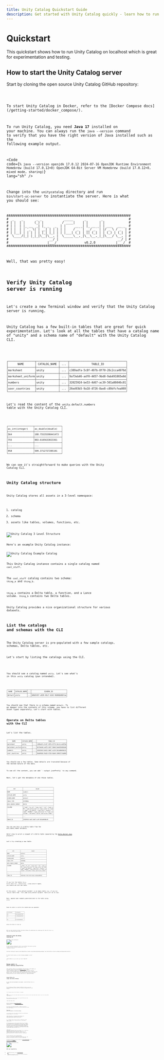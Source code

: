 ```yaml
---
title: Unity Catalog Quickstart Guide
description: Get started with Unity Catalog quickly - learn how to run the server locally, interact with the CLI, manage Delta tables, and integrate with MLflow for model management.
---
```



# Quickstart

This quickstart shows how to run Unity Catalog on localhost which is great for experimentation and testing.

## How to start the Unity Catalog server

Start by cloning the open source Unity Catalog GitHub repository:

<Code code="git clone git@github.com:unitycatalog/unitycatalog.git" lang="sh" />

<Aside type="note">
To start Unity Catalog in Docker, refer to the [Docker Compose docs](/getting-started/docker_compose/).
</Aside>

To run Unity Catalog, you need **Java 17** installed on your machine. You can
always run the `java --version` command to verify that you have the right
version of Java installed such as the following example output.

<Code code={`% java --version
openjdk 17.0.12 2024-07-16
OpenJDK Runtime Environment Homebrew (build 17.0.12+0)
OpenJDK 64-Bit Server VM Homebrew (build 17.0.12+0, mixed mode, sharing)`} lang="sh" />

Change into the `unitycatalog` directory and run `bin/start-uc-server` to instantiate the server. Here is what you
should see:

```console
################################################################### 
#  _    _       _ _            _____      _        _              #
# | |  | |     (_) |          / ____|    | |      | |             #
# | |  | |_ __  _| |_ _   _  | |     __ _| |_ __ _| | ___   __ _  #
# | |  | | '_ \| | __| | | | | |    / _` | __/ _` | |/ _ \ / _` | #
# | |__| | | | | | |_| |_| | | |___| (_| | || (_| | | (_) | (_| | #
#  \____/|_| |_|_|\__|\__, |  \_____\__,_|\__\__,_|_|\___/ \__, | #
#                      __/ |                                __/ | #
#                     |___/               v0.2.0           |___/  #
###################################################################
```

Well, that was pretty easy!

## Verify Unity Catalog server is running

Let's create a new Terminal window and verify that the Unity Catalog server is running.

Unity Catalog has a few built-in tables that are great for quick experimentation. Let's look at all the tables that
have a catalog name of "unity" and a schema name of "default" with the Unity Catalog CLI.

<Code code="bin/uc table list --catalog unity --schema default" lang="sh" />

```console
┌─────────────────┬──────────────┬─────┬────────────────────────────────────┐
│      NAME       │ CATALOG_NAME │ ... │              TABLE_ID              │
├─────────────────┼──────────────┼─────┼────────────────────────────────────┤
│marksheet        │unity         │ ... │c389adfa-5c8f-497b-8f70-26c2cca4976d│
├─────────────────┼──────────────┼─────┼────────────────────────────────────┤
│marksheet_uniform│unity         │ ... │9a73eb46-adf0-4457-9bd8-9ab491865e0d│
├─────────────────┼──────────────┼─────┼────────────────────────────────────┤
│numbers          │unity         │ ... │32025924-be53-4d67-ac39-501a86046c01│
├─────────────────┼──────────────┼─────┼────────────────────────────────────┤
│user_countries   │unity         │ ... │26ed93b5-9a18-4726-8ae8-c89dfcfea069│
└─────────────────┴──────────────┴─────┴────────────────────────────────────┘
```

Let's read the content of the `unity.default.numbers` table with the Unity Catalog CLI.

<Code code="bin/uc table read --full_name unity.default.numbers" lang="sh" />

```console
┌───────────────────┬────────────────────┐
│as_int(integer)    │as_double(double)   │
├───────────────────┼────────────────────┤
│564                │188.75535598441473  │
├───────────────────┼────────────────────┤
│755                │883.6105633023361   │
├───────────────────┼────────────────────┤
│...                │...                 │
├───────────────────┼────────────────────┤
│958                │509.3712727285101   │
└───────────────────┴────────────────────┘
```

We can see it's straightforward to make queries with the Unity Catalog CLI.

## Unity Catalog structure

Unity Catalog stores all assets in a 3-level namespace:

1. catalog
2. schema
3. assets like tables, volumes, functions, etc.

<Image src={ucThreeLevelStructure} alt="Unity Catalog 3 Level Structure" width={800} height={400} />

Here's an example Unity Catalog instance:

<Image src={ucExampleCatalog} alt="Unity Catalog Example Catalog" width={800} height={400} />

This Unity Catalog instance contains a single catalog named `cool_stuff`.

The `cool_stuff` catalog contains two schema: `thing_a` and `thing_b`.

`thing_a` contains a Delta table, a function, and a Lance volume. `thing_b` contains two Delta tables.

Unity Catalog provides a nice organizational structure for various datasets.

## List the catalogs and schemas with the CLI

The Unity Catalog server is pre-populated with a few sample catalogs, schemas, Delta tables, etc.

Let's start by listing the catalogs using the CLI.

<Code code="bin/uc catalog list" lang="sh" />

You should see a catalog named `unity`. Let's see what's in this `unity` catalog (pun intended).

<Code code="bin/uc schema list --catalog unity" lang="sh" />

```console
┌───────┬────────────┬───┬────────────────────────────────────┐
│ NAME  │CATALOG_NAME│...│             SCHEMA_ID              │
├───────┼────────────┼───┼────────────────────────────────────┤
│default│unity       │...│b08dfd57-a939-46cf-b102-9b906b884fae│
└───────┴────────────┴───┴────────────────────────────────────┘
```

You should see that there is a schema named `default`. To go deeper into the contents of this schema,
you have to list different asset types separately. Let's start with tables.

## Operate on Delta tables with the CLI

Let's list the tables.
<Code code="bin/uc table list --catalog unity --schema default" lang="sh" />

```console
┌─────────────────┬────────────┬────┬────────────────────────────────────┐
│      NAME       │CATALOG_NAME│....│              TABLE_ID              │
├─────────────────┼────────────┼────┼────────────────────────────────────┤
│marksheet        │unity       │....│c389adfa-5c8f-497b-8f70-26c2cca4976d│
├─────────────────┼────────────┼────┼────────────────────────────────────┤
│marksheet_uniform│unity       │....│9a73eb46-adf0-4457-9bd8-9ab491865e0d│
├─────────────────┼────────────┼────┼────────────────────────────────────┤
│numbers          │unity       │....│32025924-be53-4d67-ac39-501a86046c01│
├─────────────────┼────────────┼────┼────────────────────────────────────┤
│user_countries   │unity       │....│26ed93b5-9a18-4726-8ae8-c89dfcfea069│
└─────────────────┴────────────┴────┴────────────────────────────────────┘
```

You should see a few tables. Some details are truncated because of the nested nature of the data.

<Aside type="note">
To see all the content, you can add `--output jsonPretty` to any command.
</Aside>

Next, let's get the metadata of one those tables.

<Code code="bin/uc table get --full_name unity.default.numbers" lang="sh" />

```console
┌──────────────────────┬───────────────────────────────────────────┐
│         KEY          │                  VALUE                    │
├──────────────────────┼───────────────────────────────────────────┤
│NAME                  │numbers                                    │
├──────────────────────┼───────────────────────────────────────────┤
│CATALOG_NAME          │unity                                      │
├──────────────────────┼───────────────────────────────────────────┤
│SCHEMA_NAME           │default                                    │
├──────────────────────┼───────────────────────────────────────────┤
│TABLE_TYPE            │EXTERNAL                                   │
├──────────────────────┼───────────────────────────────────────────┤
│DATA_SOURCE_FORMAT    │DELTA                                      │
├──────────────────────┼───────────────────────────────────────────┤
│COLUMNS               │{"name":"as_int","type_text":"int","type_js│
│                      │NT","type_precision":0,"type_scale":0,"type│
│                      │{"name":"as_double","type_text":"double","t│
│                      │name":"DOUBLE","type_precision":0,"type_sca│
│                      │column","nullable":false,"partition_index":│
├──────────────────────┼───────────────────────────────────────────┤
│...                   │...                                        │
├──────────────────────┼───────────────────────────────────────────┤
│TABLE_ID              │32025924-be53-4d67-ac39-501a86046c01       │
└──────────────────────┴───────────────────────────────────────────┘
```

You can see this is a Delta table from the `DATA_SOURCE_FORMAT` metadata.

Here's how to print a snippet of a Delta table (powered by the [Delta Kernel Java](https://delta.io/blog/delta-kernel/) project).

Let's try creating a new table.

<Code code="bin/uc table create --full_name unity.default.mytable --columns 'col1 int, col2 double' --storage_location /tmp/uc/my_table" lang="sh" />

```console
┌──────────────────────┬───────────────────────────────────────────┐
│         KEY          │                  VALUE                    │
├──────────────────────┼───────────────────────────────────────────┤
│NAME                  │mytable                                    │
├──────────────────────┼───────────────────────────────────────────┤
│CATALOG_NAME          │unity                                      │
├──────────────────────┼───────────────────────────────────────────┤
│SCHEMA_NAME           │default                                    │
├──────────────────────┼───────────────────────────────────────────┤
│TABLE_TYPE            │EXTERNAL                                   │
├──────────────────────┼───────────────────────────────────────────┤
│DATA_SOURCE_FORMAT    │DELTA                                      │
├──────────────────────┼───────────────────────────────────────────┤
│COLUMNS               │{"name":"as_int","type_text":"int","type_js│
│                      │NT","type_precision":0,"type_scale":0,"type│
│                      │{"name":"as_double","type_text":"double","t│
│                      │name":"DOUBLE","type_precision":0,"type_sca│
│                      │column","nullable":false,"partition_index":│
├──────────────────────┼───────────────────────────────────────────┤
│...                   │...                                        │
├──────────────────────┼───────────────────────────────────────────┤
│TABLE_ID              │263a234a-7a29-44c8-8e41-8c46aa30650c       │
└──────────────────────┴───────────────────────────────────────────┘
```

If you list the tables (e.g., `bin/uc table list --catalog unity --schema default`) again, you should see this new table.

<Aside type="note" title="mytable is an empty table">
At this point, `unity.default.mytable` is an empty table; e.g. if you run
`bin/uc table read --full_name unity.default.mytable` there will be no rows.
</Aside>

Next, append some randomly generated data to the table using `write`.

<Code code="bin/uc table write --full_name unity.default.mytable" lang="sh" />

Read the table to confirm the random data was appended:
<Code code="bin/uc table read --full_name unity.default.mytable" lang="sh" />

```console
┌───────────────────┬────────────────────┐
│col1(integer)      │col2(double)        │
├───────────────────┼────────────────────┤
│358                │289.04381385477393  │
├───────────────────┼────────────────────┤
│571                │22.709993302915787  │
├───────────────────┼────────────────────┤
│...                │...                 │
├───────────────────┼────────────────────┤
│221                │917.8549104485671   │
└───────────────────┴────────────────────┘
```

Delete the table to clean up:

<Code code="bin/uc table delete --full_name unity.default.mytable" lang="sh" />

<Aside type="note">
While you have deleted the table from Unity Catalog, the underlying file system may still have the files (i.e.,
check the /tmp/uc/my_table/folder).
</Aside>

## Interact with the Unity Catalog UI

<Image src={ucUI} alt="Unity Catalog UI" width={800} height={400} />

To use the Unity Catalog UI, start a new terminal and ensure you have already started the Unity Catalog server (e.g., `./bin/start-uc-server`)

<Aside type="caution" title="Prerequisites">
The Unity Catalog UI requires both [Node](https://nodejs.org/en/download/package-manager) and [Yarn](https://classic.yarnpkg.com/lang/en/docs/install).
</Aside>

To start the UI locally, run the following commands to start `yarn`

<Code code={`cd /ui
yarn install
yarn start`} lang="sh" />

## Manage models in Unity Catalog using MLflow

Unity Catalog supports the management and governance of ML models as securable assets. Starting with
[MLflow 2.16.1](https://mlflow.org/releases/2.16.1), MLflow offers integrated support for using Unity Catalog as the
backing resource for the MLflow model registry. What this means is that with the MLflow client, you will be able to
interact directly with your Unity Catalog service for the creation and access of registered models.

### Setup MLflow for usage with Unity Catalog

In your desired development environment, install MLflow 2.16.1 or higher:

<Code code="pip install mlflow" lang="sh" />

The installation of MLflow includes the MLflow CLI tool, so you can start a local MLflow server with UI by running the
command below in your terminal:

<Code code="mlflow ui" lang="sh" />

It will generate logs with the IP address, for example:

<Code code={`[2023-10-25 19:39:12 -0700] [50239] [INFO] Starting gunicorn 20.1.0
[2023-10-25 19:39:12 -0700] [50239] [INFO] Listening at: http://127.0.0.1:5000 (50239)`} lang="console" />

Next, from within a python script or shell, import MLflow and set the tracking URI and the registry URI.

<Code code={`import mlflow

mlflow.set_tracking_uri("http://127.0.0.1:5000")
mlflow.set_registry_uri("uc:http://127.0.0.1:8080")`} lang="python" />

At this point, your MLflow environment is ready for use with the newly started MLflow tracking server and the
Unity Catalog server acting as your model registry.

### Train your model and register it into Unity Catalog

You can quickly train a test model and validate that the MLflow/Unity catalog integration is fully working.

<Code code={`import os
from sklearn import datasets
from sklearn.ensemble import RandomForestClassifier
from sklearn.model_selection import train_test_split

X, y = datasets.load_iris(return_X_y=True, as_frame=True)
X_train, X_test, y_train, y_test = train_test_split(X, y, test_size=0.2, random_state=42)

with mlflow.start_run():
    # Train a sklearn model on the iris dataset
    clf = RandomForestClassifier(max_depth=7)
    clf.fit(X_train, y_train)
    # Take the first row of the training dataset as the model input example.
    input_example = X_train.iloc[[0]]
    # Log the model and register it as a new version in Unity Catalog.
    mlflow.sklearn.log_model(
        sk_model=clf,
        artifact_path="model",
        # The signature is automatically inferred from the input example and its predicted output.
        input_example=input_example,
        registered_model_name="unity.default.iris",
    )

loaded_model = mlflow.pyfunc.load_model(f"models:/unity.default.iris/1")
predictions = loaded_model.predict(X_test)
iris_feature_names = datasets.load_iris().feature_names
result = pd.DataFrame(X_test, columns=iris_feature_names)
result["actual_class"] = y_test
result["predicted_class"] = predictions
result[:4]`} lang="python" />

This code snippet will create a registered model `default.unity.iris` and log the trained model as model version 1. It
then loads the model from the Unity Catalog server, and performs batch inference on the test set using the loaded model.

The results can be seen in the Unity Catalog UI at [http://localhost:3000,](http://localhost:3000) per the instructions
in the [Interact with the Unity Catalog tutorial](https://github.com/unitycatalog/unitycatalog?tab=readme-ov-file#interact-with-the-unity-catalog-ui).

<Image src={ucUiModels} alt="Unity Catalog UI Models" width={800} height={400} />

## APIs and Compatibility

- Open API specification: See the [Unity Catalog Rest API](https://docs.unitycatalog.io/swagger-docs/).
- Compatibility and stability: The APIs are currently evolving and should not be assumed to be stable.
